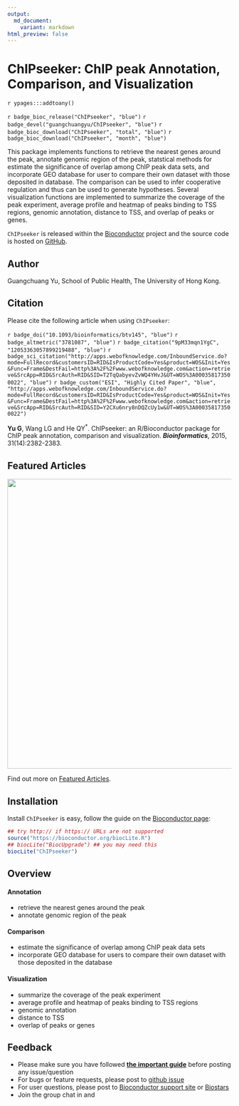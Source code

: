 ```yaml
---
output:
  md_document:
    variant: markdown
html_preview: false
---
```


# ChIPseeker: ChIP peak Annotation, Comparison, and Visualization


`r ypages:::addtoany()`

<link rel="stylesheet" href="https://guangchuangyu.github.io/css/font-awesome.min.css">
<link rel="stylesheet" href="https://guangchuangyu.github.io/css/academicons.min.css">


`r badge_bioc_release("ChIPseeker", "blue")`
`r badge_devel("guangchuangyu/ChIPseeker", "blue")`
`r badge_bioc_download("ChIPseeker", "total", "blue")`
`r badge_bioc_download("ChIPseeker", "month", "blue")`

This package implements functions to retrieve the nearest genes around the peak, annotate genomic region of the peak, statstical methods for estimate the significance of overlap among ChIP peak data sets, and incorporate GEO database for user to compare their own dataset with those deposited in database. The comparison can be used to infer cooperative regulation and thus can be used to generate hypotheses. Several visualization functions are implemented to summarize the coverage of the peak experiment, average profile and heatmap of peaks binding to TSS regions, genomic annotation, distance to TSS, and overlap of peaks or genes.

`ChIPseeker` is released within the [Bioconductor](https://www.bioconductor.org/packages/ChIPseeker) project and the source code is hosted on <a href="https://github.com/GuangchuangYu/ChIPseeker"><i class="fa fa-github fa-lg"></i> GitHub</a>.

## <i class="fa fa-user"></i> Author

Guangchuang Yu, School of Public Health, The University of Hong Kong.

<a href="https://twitter.com/guangchuangyu"><i class="fa fa-twitter fa-3x"></i></a>
<a href="https://guangchuangyu.github.io/blog_images/biobabble.jpg"><i class="fa fa-wechat fa-3x"></i></a>
<a href="https://www.ncbi.nlm.nih.gov/pubmed/?term=Guangchuang+Yu[Author+-+Full]"><i class="ai ai-pubmed ai-3x"></i></a>
<a href="https://scholar.google.com.hk/citations?user=DO5oG40AAAAJ&hl=en"><i class="ai ai-google-scholar ai-3x"></i></a>
<a href="https://orcid.org/0000-0002-6485-8781"><i class="ai ai-orcid ai-3x"></i></a>
<a href="https://impactstory.org/u/0000-0002-6485-8781"><i class="ai ai-impactstory ai-3x"></i></a>


## <i class="fa fa-book"></i> Citation

Please cite the following article when using `ChIPseeker`:

`r badge_doi("10.1093/bioinformatics/btv145", "blue")`
`r badge_altmetric("3781087", "blue")`
`r badge_citation("9pM33mqn1YgC", "12053363057899219488", "blue")`
`r badge_sci_citation("http://apps.webofknowledge.com/InboundService.do?mode=FullRecord&customersID=RID&IsProductCode=Yes&product=WOS&Init=Yes&Func=Frame&DestFail=http%3A%2F%2Fwww.webofknowledge.com&action=retrieve&SrcApp=RID&SrcAuth=RID&SID=T2TqQabyevZvWQ4YHvJ&UT=WOS%3A000358173500022", "blue")`
`r badge_custom("ESI", "Highly Cited Paper", "blue", "http://apps.webofknowledge.com/InboundService.do?mode=FullRecord&customersID=RID&IsProductCode=Yes&product=WOS&Init=Yes&Func=Frame&DestFail=http%3A%2F%2Fwww.webofknowledge.com&action=retrieve&SrcApp=RID&SrcAuth=RID&SID=Y2CXu6nry8nDQZcUy1w&UT=WOS%3A000358173500022")`



__Yu G__, Wang LG and He QY<sup>*</sup>. ChIPseeker: an R/Bioconductor package for ChIP peak annotation, comparison and visualization. **_Bioinformatics_**, 2015, 31(14):2382-2383.


## <i class="fa fa-pencil"></i> Featured Articles

<img src="https://guangchuangyu.github.io/featured_img/ChIPseeker/heatmap2016.gif" width="650">


<i class="fa fa-hand-o-right"></i> Find out more on <i class="fa fa-pencil"></i> [Featured Articles](https://guangchuangyu.github.io/ChIPseeker/featuredArticles/).

## <i class="fa fa-download"></i> Installation

Install `ChIPseeker` is easy, follow the guide on the [Bioconductor page](https://bioconductor.org/packages/ChIPseeker):


```r
## try http:// if https:// URLs are not supported
source("https://bioconductor.org/biocLite.R")
## biocLite("BiocUpgrade") ## you may need this
biocLite("ChIPseeker")
```

## <i class="fa fa-cogs"></i> Overview

#### <i class="fa fa-angle-double-right"></i> Annotation

+ retrieve the nearest genes around the peak
+ annotate genomic region of the peak

#### <i class="fa fa-angle-double-right"></i> Comparison

+ estimate the significance of overlap among ChIP peak data sets
+ incorporate GEO database for users to compare their own dataset with those deposited in the database

#### <i class="fa fa-angle-double-right"></i> Visualization

+ summarize the coverage of the peak experiment
+ average profile and heatmap of peaks binding to TSS regions
+ genomic annotation
+ distance to TSS
+ overlap of peaks or genes

<!--

## <i class="fa fa-code-fork"></i> Projects that depend on _ChIPseeker_

-->


## <i class="fa fa-comment"></i> Feedback

<ul class="fa-ul">
	<li><i class="fa-li fa fa-hand-o-right"></i> Please make sure you have followed <a href="https://guangchuangyu.github.io/2016/07/how-to-bug-author/"><strong>the important guide</strong></a> before posting any issue/question</li>
	<li><i class="fa-li fa fa-bug"></i> For bugs or feature requests, please post to <i class="fa fa-github-alt"></i> <a href="https://github.com/GuangchuangYu/ChIPseeker/issues">github issue</a></li>
	<li><i class="fa-li fa fa-question"></i> For user questions, please post to <i class="fa fa-support"></i> <a href="https://support.bioconductor.org">Bioconductor support site</a> or <a href="https://www.biostars.org">Biostars</a></li>
	<li><i class="fa-li fa fa-commenting"></i> Join the group chat in <a href="https://twitter.com/hashtag/ChIPseeker"><i class="fa fa-twitter fa-lg"></i></a> and <a href="http://huati.weibo.com/k/ChIPseeker"><i class="fa fa-weibo fa-lg"></i></a></li>
</ul>
